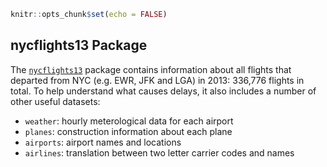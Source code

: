 ```r
knitr::opts_chunk$set(echo = FALSE)
```




## nycflights13 Package

The [`nycflights13`](https://github.com/hadley/nycflights13) package contains
information about all flights that departed from NYC (e.g. EWR, JFK and LGA) in
2013: 336,776 flights in total. To help understand what causes delays, it also
includes a number of other useful datasets:

* `weather`: hourly meterological data for each airport
* `planes`: construction information about each plane
* `airports`: airport names and locations
* `airlines`: translation between two letter carrier codes and names

